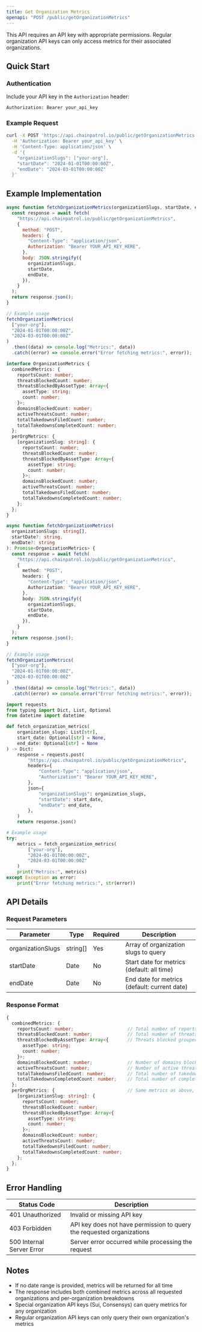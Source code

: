 ```yaml
---
title: Get Organization Metrics
openapi: "POST /public/getOrganizationMetrics"
---
```


<Warning>
  This API requires an API key with appropriate permissions. Regular
  organization API keys can only access metrics for their associated
  organizations.
</Warning>

## Quick Start

### Authentication

Include your API key in the `Authorization` header:

```bash
Authorization: Bearer your_api_key
```

### Example Request

```bash
curl -X POST 'https://api.chainpatrol.io/public/getOrganizationMetrics' \
  -H 'Authorization: Bearer your_api_key' \
  -H 'Content-Type: application/json' \
  -d '{
    "organizationSlugs": ["your-org"],
    "startDate": "2024-01-01T00:00:00Z",
    "endDate": "2024-03-01T00:00:00Z"
  }'
```

## Example Implementation

<CodeGroup>

```javascript JavaScript
async function fetchOrganizationMetrics(organizationSlugs, startDate, endDate) {
  const response = await fetch(
    "https://api.chainpatrol.io/public/getOrganizationMetrics",
    {
      method: "POST",
      headers: {
        "Content-Type": "application/json",
        Authorization: "Bearer YOUR_API_KEY_HERE",
      },
      body: JSON.stringify({
        organizationSlugs,
        startDate,
        endDate,
      }),
    }
  );
  return response.json();
}

// Example usage
fetchOrganizationMetrics(
  ["your-org"],
  "2024-01-01T00:00:00Z",
  "2024-03-01T00:00:00Z"
)
  .then((data) => console.log("Metrics:", data))
  .catch((error) => console.error("Error fetching metrics:", error));
```

```typescript TypeScript
interface OrganizationMetrics {
  combinedMetrics: {
    reportsCount: number;
    threatsBlockedCount: number;
    threatsBlockedByAssetType: Array<{
      assetType: string;
      count: number;
    }>;
    domainsBlockedCount: number;
    activeThreatsCount: number;
    totalTakedownsFiledCount: number;
    totalTakedownsCompletedCount: number;
  };
  perOrgMetrics: {
    [organizationSlug: string]: {
      reportsCount: number;
      threatsBlockedCount: number;
      threatsBlockedByAssetType: Array<{
        assetType: string;
        count: number;
      }>;
      domainsBlockedCount: number;
      activeThreatsCount: number;
      totalTakedownsFiledCount: number;
      totalTakedownsCompletedCount: number;
    };
  };
}

async function fetchOrganizationMetrics(
  organizationSlugs: string[],
  startDate?: string,
  endDate?: string
): Promise<OrganizationMetrics> {
  const response = await fetch(
    "https://api.chainpatrol.io/public/getOrganizationMetrics",
    {
      method: "POST",
      headers: {
        "Content-Type": "application/json",
        Authorization: "Bearer YOUR_API_KEY_HERE",
      },
      body: JSON.stringify({
        organizationSlugs,
        startDate,
        endDate,
      }),
    }
  );
  return response.json();
}

// Example usage
fetchOrganizationMetrics(
  ["your-org"],
  "2024-01-01T00:00:00Z",
  "2024-03-01T00:00:00Z"
)
  .then((data) => console.log("Metrics:", data))
  .catch((error) => console.error("Error fetching metrics:", error));
```

```python Python
import requests
from typing import Dict, List, Optional
from datetime import datetime

def fetch_organization_metrics(
    organization_slugs: List[str],
    start_date: Optional[str] = None,
    end_date: Optional[str] = None
) -> Dict:
    response = requests.post(
        "https://api.chainpatrol.io/public/getOrganizationMetrics",
        headers={
            "Content-Type": "application/json",
            "Authorization": "Bearer YOUR_API_KEY_HERE",
        },
        json={
            "organizationSlugs": organization_slugs,
            "startDate": start_date,
            "endDate": end_date,
        },
    )
    return response.json()

# Example usage
try:
    metrics = fetch_organization_metrics(
        ["your-org"],
        "2024-01-01T00:00:00Z",
        "2024-03-01T00:00:00Z"
    )
    print("Metrics:", metrics)
except Exception as error:
    print("Error fetching metrics:", str(error))
```

</CodeGroup>

## API Details

### Request Parameters

| Parameter         | Type     | Required | Description                                  |
| ----------------- | -------- | -------- | -------------------------------------------- |
| organizationSlugs | string[] | Yes      | Array of organization slugs to query         |
| startDate         | Date     | No       | Start date for metrics (default: all time)   |
| endDate           | Date     | No       | End date for metrics (default: current date) |

### Response Format

```typescript
{
  combinedMetrics: {
    reportsCount: number;                    // Total number of reports
    threatsBlockedCount: number;             // Total number of threats blocked
    threatsBlockedByAssetType: Array<{       // Threats blocked grouped by asset type
      assetType: string;
      count: number;
    }>;
    domainsBlockedCount: number;             // Number of domains blocked
    activeThreatsCount: number;              // Number of active threats
    totalTakedownsFiledCount: number;        // Total number of takedowns filed
    totalTakedownsCompletedCount: number;    // Total number of completed takedowns
  };
  perOrgMetrics: {                           // Same metrics as above, but per organization
    [organizationSlug: string]: {
      reportsCount: number;
      threatsBlockedCount: number;
      threatsBlockedByAssetType: Array<{
        assetType: string;
        count: number;
      }>;
      domainsBlockedCount: number;
      activeThreatsCount: number;
      totalTakedownsFiledCount: number;
      totalTakedownsCompletedCount: number;
    };
  };
}
```

## Error Handling

| Status Code               | Description                                                           |
| ------------------------- | --------------------------------------------------------------------- |
| 401 Unauthorized          | Invalid or missing API key                                            |
| 403 Forbidden             | API key does not have permission to query the requested organizations |
| 500 Internal Server Error | Server error occurred while processing the request                    |

## Notes

- If no date range is provided, metrics will be returned for all time
- The response includes both combined metrics across all requested organizations and per-organization breakdowns
- Special organization API keys (Sui, Consensys) can query metrics for any organization
- Regular organization API keys can only query their own organization's metrics
